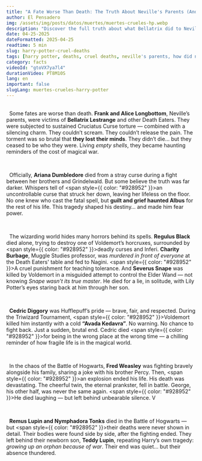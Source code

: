 ```yaml
---
title: "A Fate Worse Than Death: The Truth About Neville's Parents (And 5 Other Cruel Deaths)"
author: El Pensadero
img: /assets/img/posts/datos/muertes/muertes-crueles-hp.webp
description: "Discover the full truth about what Bellatrix did to Neville's parents. From Ariana Dumbledore to Fred Weasley, these are the most brutal deaths the movies and books barely showed." 
date: 04-25-2025 
dateFormatted: 2025-04-25
readtime: 5 min
slug: harry-potter-cruel-deaths
tags: [harry potter, deaths, cruel deaths, neville's parents, how did neville's parents die, bellatrix lestrange, fred weasley death, ariana dumbledore, regulus black, hidden facts, lore]
category: facts
videoId: "gtoVX7ya7l4"
durationVideo: PT8M10S
lang: en
important: false
slugLang: muertes-crueles-harry-potter
---
```



<Article>
    <Section title="🧠1. A Fate Worse Than Death: What Bellatrix Did to Neville's Parents">
  	Some fates are worse than death. <strong>Frank and Alice Longbottom</strong>, Neville’s parents, were victims of <strong>Bellatrix Lestrange</strong> and other Death Eaters. They were subjected to <span style={{ color: "#928952", fontWeight: "bold" }}>sustained Cruciatus Curse torture</span> — combined with a silencing charm. <span style={{ color: "#928952" }}>They couldn’t scream</span>. They couldn’t release the pain. The torment was so brutal that <strong>they lost their minds</strong>. They didn’t die… but they ceased to be who they were. Living <em>empty shells</em>, they became haunting reminders of the cost of magical war.
  </Section>

    <Section title="💔2. The Secret of Ariana Dumbledore: The Death That Haunted Albus">
  	Officially, <strong>Ariana Dumbledore</strong> died from a stray curse during a fight between her brothers and Grindelwald. But some believe the truth was far darker. Whispers tell of <span style={{ color: "#928952" }}>an uncontrollable curse</span> that struck her down, leaving her lifeless on the floor. No one knew who cast the fatal spell, but <strong>guilt and grief haunted Albus</strong> for the rest of his life. This tragedy shaped his destiny… and made him fear power.
  </Section>

    <Section title="🕯️3. The Forgotten: Regulus, Burbage, and Snape's Tragic End">
  	The wizarding world hides many horrors behind its spells. <strong>Regulus Black</strong> died alone, trying to destroy one of Voldemort’s horcruxes, surrounded by <span style={{ color: "#928952" }}>deadly curses and Inferi</span>. <strong>Charity Burbage</strong>, Muggle Studies professor, was <em>murdered in front of everyone</em> at the Death Eaters' table and fed to Nagini. <span style={{ color: "#928952" }}>A cruel punishment for teaching tolerance.</span> And <strong>Severus Snape</strong> was killed by Voldemort in a misguided attempt to control the Elder Wand — not knowing <em>Snape wasn’t its true master</em>. He died for a lie, in solitude, with Lily Potter’s eyes staring back at him through her son.
  </Section>

    <Section title="☠️4. Cedric Diggory: The Pointless Death That Changed Everything">
  	<strong>Cedric Diggory</strong> was Hufflepuff’s pride — brave, fair, and respected. During the Triwizard Tournament, <span style={{ color: "#928952" }}>Voldemort killed him instantly</span> with a cold <strong>“Avada Kedavra”</strong>. No warning. No chance to fight back. Just a sudden, brutal end. Cedric died <span style={{ color: "#928952" }}>for being in the wrong place at the wrong time</span> — a chilling reminder of how fragile life is in the magical world.
  </Section>

    <Section title="💔5. Fred Weasley: The Final Laugh" imgAlt="Fred Weasley: The Final Laugh" imgSrc={weslay}>
  	In the chaos of the Battle of Hogwarts, <strong>Fred Weasley</strong> was fighting bravely alongside his family, sharing a joke with his brother Percy. Then, <span style={{ color: "#928952" }}>an explosion ended his life</span>. His death was devastating. The cheerful twin, the eternal prankster, fell in battle. George, his other half, was never the same again. <span style={{ color: "#928952" }}>He died laughing — but left behind unbearable silence.</span>
V </Section>

    <Section title="👶6. Remus and Tonks: The Unseen Deaths That Created an Orphan">
  	<strong>Remus Lupin and Nymphadora Tonks</strong> died in the Battle of Hogwarts — but <span style={{ color: "#928952" }}>their deaths were never shown in detail</span>. Their bodies were found side by side, after the fighting ended. They left behind their newborn son, <strong>Teddy Lupin</strong>, repeating Harry’s own tragedy: <em>growing up an orphan because of war</em>. Their end was quiet… but their absence thundered.
  </Section>
</Article>

